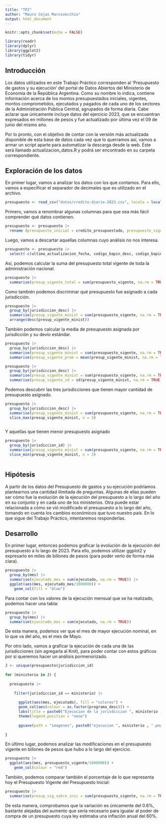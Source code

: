 ```yaml
---
title: "TP2"
author: "Mauro Cejas Marcovecchio"
output: html_document
---
```


```r
knitr::opts_chunk$set(echo = FALSE)

library(readr)
library(dplyr)
library(ggplot2)
library(tidyr)

```

## Introducción

Los datos utilizados en este Trabajo Práctico corresponden al 'Presupuesto de gastos y su ejecución' del portal de Datos Abiertos del Ministerio de Economía de la República Argentina. Como su nombre lo indica, contiene información acerca de los montos presupuestados iniciales, vigentes, montos comprometidos, ejecutados y pagados de cada uno de los sectores de la Administración Pública Central, agrupados de forma diaria. Cabe aclarar que únicamente incluye datos del ejercicio 2023, que se encuentran expresados en millones de pesos y fue actualizado por última vez el 09 de junio del mismo año.

Por lo pronto, con el objetivo de contar con la versión más actualizada disponible de esta base de datos cada vez que lo querramos así, vamos a armar un script aparte para automatizar la descarga desde la web. Éste será llamado actualizacion_datos.R y podrá ser encontrado en su carpeta correspondiente.

## Exploración de los datos

En primer lugar, vamos a analizar los datos con los que contamos. Para ello, vamos a especificar el separador de decimales que es utilizado en el archivo. 

```r

presupuesto <- read_csv("datos/credito-diario-2023.csv", locale = locale(decimal_mark = ","))

```

Primero, vamos a renombrar algunas columnas para que sea más fácil comprender qué datos contienen.

```r

presupuesto <- presupuesto |>
  rename (presupuesto_inicial = credito_presupuestado, presupuesto_vigente = credito_vigente, comprometido = credito_comprometido, ejecutado = credito_devengado, pagado = credito_pagado, dia = impacto_presupuestario_fecha, mes = impacto_presupuestario_mes, anio = impacto_presupuestario_anio )

```

Luego, vamos a descartar aquellas columnas cuyo análisis no nos interesa.

```r

presupuesto <- presupuesto |>
  select(-c(ultima_actualizacion_fecha, codigo_bapin_desc, codigo_bapin_id, prestamo_externo_desc, prestamo_externo_id, ejercicio_presupuestario))

```


Así, podemos calcular la suma del presupuesto total vigente de toda la administración nacional.

```r

presupuesto |>
  summarise(presup_vigente_total = sum(presupuesto_vigente, na.rm = TRUE))


```

Como también podemos discriminar qué presupuesto fue asignado a cada jurisdicción.

```r

presupuesto |>
  group_by(jurisdiccion_desc) |>
  summarise(presup_vigente_minist = sum(presupuesto_vigente, na.rm = TRUE)) |>
  arrange(desc(presup_vigente_minist))


```

También podemos calcular la media de presupuesto asignada por jurisdicción y su devío estándar.

```r

presupuesto |>
  group_by(jurisdiccion_desc) |>
  summarise(presup_vigente_minist = sum(presupuesto_vigente, na.rm = TRUE)) |>
  summarise(presup_vigente_prom = mean(presup_vigente_minist, na.rm = TRUE))


```

```r

presupuesto |>
  group_by(jurisdiccion_desc) |>
  summarise(presup_vigente_minist = sum(presupuesto_vigente, na.rm = TRUE)) |>
  summarise(presup_vigente_sd = sd(presup_vigente_minist, na.rm = TRUE))


```

Podemos descubrir las tres jurisdicciones que tienen mayor cantidad de presupuesto asignado.

```r

presupuesto |>
  group_by(jurisdiccion_desc) |>
  summarise(presup_vigente_minist = sum(presupuesto_vigente, na.rm = TRUE)) |>
  slice_max(presup_vigente_minist, n = 3)
  

```

Y aquellas que tienen menor presupuesto asignado

```r

presupuesto |>
  group_by(jurisdiccion_id) |>
  summarise(presup_vigente_minist = sum(presupuesto_vigente, na.rm = TRUE)) |>
  slice_min(presup_vigente_minist, n = 3)
  

```

## Hipótesis

A partir de los datos del Presupuesto de gastos y su ejecución podríamos plantearnos una cantidad ilimitada de preguntas. Algunas de ellas pueden ser cómo fue la evolución de la ejecución del presupuesto a lo largo del año en su conjunto y en cada uno de los ministerios. Otra puede estar relacionada a cómo se vió modificado el presupuesto a lo largo del año, tomando en cuenta los cambios económicos que tuvo nuestro país. En lo que sigue del Trabajo Práctico, intentaremos responderlas.

## Desarrollo

En primer lugar, entonces podemos graficar la evolución de la ejecución del presupuesto a lo largo de 2023. Para ello, podemos utilizar ggplot2 y expresarlo en miles de billones de pesos (para poder verlo de forma más clara).

```r

presupuesto |>
  group_by(mes) |>
  summarise(ejecutado_mes = sum(ejecutado, na.rm = TRUE)) |>
  ggplot(aes(mes, ejecutado_mes/1000000)) +
    geom_col(fill = "blue")

```

Para contar con los valores de la ejecución mensual que se ha realizado, podemos hacer una tabla:

```r

presupuesto |>
  group_by(mes) |>
  summarise(ejecutado_mes = sum(ejecutado, na.rm = TRUE))


```

De esta manera, podemos ver que el mes de mayor ejecución nominal, en lo que va del año, es el mes de Mayo.

Por otro lado, vamos a graficar la ejecución de cada una de las jurisdicciones (sin agregarla al Knit), para poder contar con estos gráficos por si queremos hacer un análisis pormenorizado.

```r

J <- unique(presupuesto$jurisdiccion_id)
  
for (ministerio in J) {
  
  presupuesto |>
    
    filter(jurisdiccion_id == ministerio) |>
  
      ggplot(aes(mes, ejecutado), fill = "colores") +
      geom_col(aes(colour = as.factor(programa_desc))) +
      labs(title = paste0("Ejecucion de la jurisdiccion ", ministerio )) +
      theme(legend.position = "none")
      
      ggsave(path = "imagenes", paste0("ejecucion ", ministerio , ".png"))
  
}


```

En último lugar, podemos analizar las modificaciones en el presupuesto vigente en billones de pesos que hubo a lo largo del ejercicio.

```r

presupuesto |>
  ggplot(aes(mes, presupuesto_vigente/1000000)) +
    geom_col(colour = "red")

```

También, podemos comparar también el porcentaje de lo que representa hoy el Presupuesto Vigente del Presupuesto Inicial:

```r

presupuesto |>
  summarise(presup_vig_sobre_inic = sum(presupuesto_vigente, na.rm = TRUE) / sum(presupuesto_inicial, na.rm = TRUE)) *100


```

De esta manera, comprobamos que la variación es únicamente del 0.6%, bastante alejadas del aumento que sería necesario para igualar al poder de compra de un presupuesto cuya ley estimaba una inflación anual del 60%.
